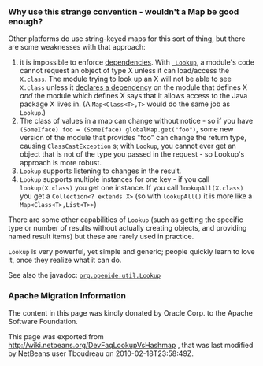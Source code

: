 <!--

    Licensed to the Apache Software Foundation (ASF) under one
    or more contributor license agreements.  See the NOTICE file
    distributed with this work for additional information
    regarding copyright ownership.  The ASF licenses this file
    to you under the Apache License, Version 2.0 (the
    "License"); you may not use this file except in compliance
    with the License.  You may obtain a copy of the License at

      http://www.apache.org/licenses/LICENSE-2.0

    Unless required by applicable law or agreed to in writing,
    software distributed under the License is distributed on an
    "AS IS" BASIS, WITHOUT WARRANTIES OR CONDITIONS OF ANY
    KIND, either express or implied.  See the License for the
    specific language governing permissions and limitations
    under the License.

-->

===Why use this strange convention - wouldn't a Map be good enough?===

Other platforms do use string-keyed maps for this sort of thing, but there are some weaknesses with that approach:
# it is impossible to enforce [[DevFaqModuleDependencies| dependencies]].  With <tt>[[DevFaqLookup| Lookup]]</tt>, a module's code cannot request an object of type X unless it can load/access the <code>X.class</code>. The module trying to look up an X will not be able to see <code>X.class</code> unless it [[DevFaqModuleDependencies|declares a dependency]] on the module that defines X ''and'' the module which defines X says that it allows access to the Java package X lives in. (A <tt>Map&lt;Class&lt;T&gt;,T&gt;</tt> would do the same job as <tt>Lookup</tt>.)
# The class of values in a map can change without notice - so if you have <tt>(SomeIface) foo = (SomeIface) globalMap.get("foo")</tt>, some new version of the module that provides "foo" can change the return type, causing <tt>ClassCastException</tt> s;  with <tt>Lookup</tt>, you cannot ever get an object that is not of the type you passed in the request - so Lookup's approach is more robust.
# <tt>Lookup</tt> supports listening to changes in the result.
# <tt>Lookup</tt> supports multiple instances for one key - if you call <code>lookup(X.class)</code> you get one instance.  If you call <code>lookupAll(X.class)</code> you get a <code>Collection&lt;? extends X&gt;</code> (so with <code>lookupAll()</code> it is more like a <tt>Map&lt;Class&lt;T&gt;,List&lt;T&gt;&gt;</tt>)

There are some other capabilities of <tt>Lookup</tt> (such as getting the specific type or number of results without actually creating objects, and providing named result items) but these are rarely used in practice.

<tt>Lookup</tt> is very powerful, yet simple and generic;  people quickly learn to love it, once they realize what it can do.

See also the javadoc: [http://bits.netbeans.org/dev/javadoc/org-openide-util-lookup/org/openide/util/Lookup.html <tt>org.openide.util.Lookup</tt>]

===Apache Migration Information===

The content in this page was kindly donated by Oracle Corp. to the
Apache Software Foundation.

This page was exported from http://wiki.netbeans.org/DevFaqLookupVsHashmap , 
that was last modified by NetBeans user Tboudreau 
on 2010-02-18T23:58:49Z.

